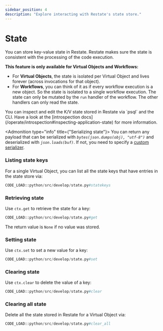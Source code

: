 ```yaml
---
sidebar_position: 4
description: "Explore interacting with Restate's state store."
---
```



# State
You can store key-value state in Restate.
Restate makes sure the state is consistent with the processing of the code execution.

**This feature is only available for Virtual Objects and Workflows:**
- For **Virtual Objects**, the state is isolated per Virtual Object and lives forever (across invocations for that object).
- For **Workflows**, you can think of it as if every workflow execution is a new object. So the state is isolated to a single workflow execution. The state can only be mutated by the `run` handler of the workflow. The other handlers can only read the state.

<Admonition type="info" title="Command-line introspection">
    You can inspect and edit the K/V state stored in Restate via `psql` and the CLI.
    Have a look at the [introspection docs](/operate/introspection#inspecting-application-state) for more information.
</Admonition>

<Admonition type="info" title={"Serializing state"}>
    You can return any payload that can be serialized with _`bytes(json.dumps(obj), "utf-8")`_ and deserialized with _`json.loads(buf)`_.
    If not, you need to specify a [custom serializer](/develop/python/serialization).
</Admonition>

### Listing state keys
For a single Virtual Object, you can list all the state keys that have entries in the state store via:

```python
CODE_LOAD::python/src/develop/state.py#statekeys
```

### Retrieving state
Use `ctx.get` to retrieve the state for a key:

```python
CODE_LOAD::python/src/develop/state.py#get
```

The return value is `None` if no value was stored.

### Setting state
Use `ctx.set` to set a new value for a key:

```python
CODE_LOAD::python/src/develop/state.py#set
```

### Clearing state
Use `ctx.clear` to delete the value of a key:

```python
CODE_LOAD::python/src/develop/state.py#clear
```

### Clearing all state

Delete all the state stored in Restate for a Virtual Object via:

```python
CODE_LOAD::python/src/develop/state.py#clear_all
```
